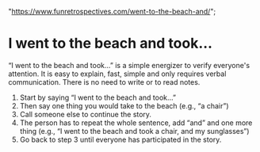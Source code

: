   "https://www.funretrospectives.com/went-to-the-beach-and/";

# I went to the beach and took…

“I went to the beach and took…” is a simple energizer to verify everyone's attention. It is easy to explain, fast, simple and only requires verbal communication. There is no need to write or to read notes.

1. Start by saying “I went to the beach and took…”
2. Then say one thing you would take to the beach (e.g., “a chair”)
3. Call someone else to continue the story.
4. The person has to repeat the whole sentence, add “and” and one more thing (e.g., “I went to the beach and took a chair, and my sunglasses”)
5. Go back to step 3 until everyone has participated in the story.
